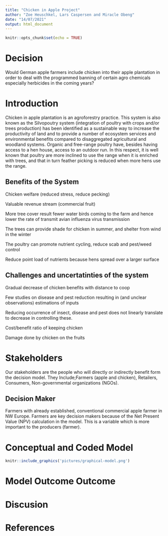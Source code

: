 ```yaml
---
title: "Chicken in Apple Project"
author: "Zoe Heuschkel, Lars Caspersen and Miracle Obeng"
date: "14/07/2021"
output: html_document
---
```


```r
knitr::opts_chunk$set(echo = TRUE)
```

# Decision
Would German apple farmers include chicken into their apple plantation in order to deal with the programmed banning of certain agro chemicals especially herbicides in the coming years?

# Introduction
Chicken in apple plantation is an agroforestry practice. This system is also known as the Silvopoutry system (integration of poultry with crops and/or trees production) has been identified as a sustainable way to increase the productivity of land and to provide a number of ecosystem services and environmental benefits compared to disaggregated agricultural and woodland systems. Organic and free-range poultry have, besides having access to a hen house, access to an outdoor run. In this respect, it is well known that poultry are more inclined to use the range when it is enriched with trees, and that in turn feather picking is reduced when more hens use the range.


## Benefits of the System
Chicken welfare (reduced stress, reduce pecking)

Valuable revenue stream (commercial fruit)

More tree cover result fewer water birds coming to the farm and hence lower the rate of transmit avian influenza virus transmission

The trees can provide shade for chicken in summer, and shelter from wind in the winter

The poultry can promote nutrient cycling, reduce scab and pest/weed control

Reduce point load of nutrients because hens spread over a larger surface

## Challenges and uncertatinties of the system
Gradual decrease of chicken benefits with distance to coop

Few studies on disease and pest reduction resulting in (and unclear observations) estimations of inputs

Reducing occurrence of insect, disease and pest does not linearly translate to decrease in controlling these.

Cost/benefit ratio of keeping chicken  

Damage done by chicken on the fruits

# Stakeholders
Our stakeholders are the people who will directly or indirectly benefit form the decision model. They Include;Farmers (apple and chicken), Retailers, Consumers, Non-governmental organizations (NGOs).

## Decision Maker
Farmers with already established, conventional commercial apple farmer in NW Europe. Farmers are key decision makers because of the Net Present Value (NPV) calculation in the model. This is a variable which is more important to the producers (farmer).

# Conceptual and Coded Model

```r
knitr::include_graphics('pictures/graphical-model.png')

```

# Model Outcome Outcome

# Discusion

# References




